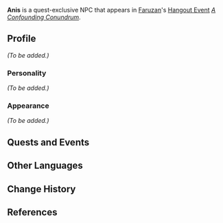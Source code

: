 {{Meta
<!-- Remove this template after adding the missing info -->
|missing_NPC_picture  = yes
|missing_NPC_profile  = yes
<!--
|missing_NPC_idle     = yes
|missing_NPC_dialogue = yes
-->
}}
{{Character Infobox
|type             = Quest NPC
|image            = NPC Anis.png
|realname         = <!-- Optional, if different from in-game name -->
|deceased         = <!-- Past (for deceased prior to events of the game) or free response -->
|region           = Sumeru
|location         = <!-- Where the character appears, if different from Region -->
|affiliation      = 
|title            = 

|ancestry         = <!-- Clan/family -->
|father           = 
|mother           = 
|spouse           = 
|sibling          = 
|child            = 
|relative         = 

|voiceEN          = [http://www.kellynienaltowski.com/ Kelly Nienaltowski]<ref name="Kelly Nienaltowski">Twitter: [https://twitter.com/KNienaltowski/status/1631488451127414784 EN VA Self Announcement]</ref>
|voiceCN          = 
|voiceJP          = 
|dialoguereward   = 
}}
'''Anis''' is a quest-exclusive NPC that appears in [[Faruzan]]'s [[Hangout Event]] ''[[A Confounding Conundrum]]''.
<!--
==Location==
{{subst:#tag:gallery|
NPC Location {{subst:PAGENAME}}.png{{subst:!}}{{subst:PAGENAME}}'s location
NPC Location {{subst:PAGENAME}} Context.png{{subst:!}}Additional context
}}
-->
==Profile==
<!--Detailed story/lore information goes here.-->
''(To be added.)''

===Personality===
''(To be added.)''

===Appearance===
<!--Keep appearance section short and concise. Limit to 2 paragraphs with 3-4 sentences each.-->
''(To be added.)''

==Quests and Events==
{{Quests and Events}}
<!--
==Idle Quotes==
{{Dialogue start}}
: {{DIcon|Idle}} {{Tx}}
:: {{A|VO {{subst:PAGENAME}} 01.ogg}} "{{Tx}}"
{{Dialogue end}}

==Dialogue==
{{Dialogue start}}
:'''{{subst:PAGENAME}}:''' 
:{{DIcon}}
{{Dialogue end}}
<!--
==Event Dialogue==
===Event Name===
{{Dialogue start}}
:'''{{subst:PAGENAME}}:'''
{{Dialogue end}}

==Trivia==
* 
-->
==Other Languages==
{{Other Languages
|default_hidden = 1
|en      = Anis
|zhs     = 阿尼斯
|zhs_rm  = Ānísī
|zht     = 阿尼斯
|zht_rm  = Ānísī
|ja      = アニス
|ja_rm   = Anisu
|ko      = 아니스
|es      = Anis
|fr      = Anis
|ru      = Анис
|th      = Anis
|vi      = Anis
|de      = Anis
|id      = Anis
|pt      = Anis
|tr      = Anis
|it      = Anis
}}

==Change History==
{{Change History|3.5}}

==References==
{{Reflist}}